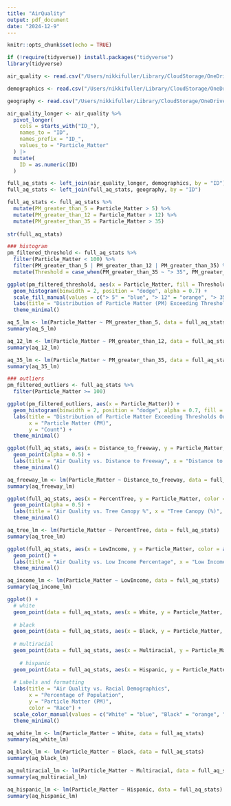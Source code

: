 ```yaml
---
title: "AirQuality"
output: pdf_document
date: "2024-12-9"
---
```


```r
knitr::opts_chunk$set(echo = TRUE)

if (!require(tidyverse)) install.packages("tidyverse")
library(tidyverse)
```

```r
air_quality <- read.csv("/Users/nikkifuller/Library/CloudStorage/OneDrive-WashingtonStateUniversity(email.wsu.edu)/Data Science Project Idea 32/airquality.csv", sep = ",", header = TRUE)

demographics <- read.csv("/Users/nikkifuller/Library/CloudStorage/OneDrive-WashingtonStateUniversity(email.wsu.edu)/Data Science Project Idea 32/demographics.csv", sep = ",", header = TRUE)

geography <- read.csv("/Users/nikkifuller/Library/CloudStorage/OneDrive-WashingtonStateUniversity(email.wsu.edu)/Data Science Project Idea 32/geography.csv", sep = ",", header = TRUE)
```

```r
air_quality_longer <- air_quality %>%
  pivot_longer(
    cols = starts_with("ID_"),
    names_to = "ID",
    names_prefix = "ID_",
    values_to = "Particle_Matter"
  ) |> 
  mutate(
    ID = as.numeric(ID)
  )

full_aq_stats <- left_join(air_quality_longer, demographics, by = "ID")
full_aq_stats <- left_join(full_aq_stats, geography, by = "ID")

full_aq_stats <- full_aq_stats %>%
  mutate(PM_greater_than_5 = Particle_Matter > 5) %>%
  mutate(PM_greater_than_12 = Particle_Matter > 12) %>%
  mutate(PM_greater_than_35 = Particle_Matter > 35)
  
str(full_aq_stats)
```


```r
### histogram
pm_filtered_threshold <- full_aq_stats %>%
  filter(Particle_Matter < 100) %>%
  filter(PM_greater_than_5 | PM_greater_than_12 | PM_greater_than_35) %>%
  mutate(Threshold = case_when(PM_greater_than_35 ~ "> 35", PM_greater_than_12 ~ "> 12", PM_greater_than_5 ~ "> 5"))

ggplot(pm_filtered_threshold, aes(x = Particle_Matter, fill = Threshold)) + 
  geom_histogram(binwidth = 2, position = "dodge", alpha = 0.7) + 
  scale_fill_manual(values = c("> 5" = "blue", "> 12" = "orange", "> 35" = "red")) + 
  labs(title = "Distribution of Particle Matter (PM) Exceeding Thresholds", x = "Particle Matter (PM)", y = "Count", fill = "Threshold") + 
  theme_minimal()

aq_5_lm <- lm(Particle_Matter ~ PM_greater_than_5, data = full_aq_stats)
summary(aq_5_lm)

aq_12_lm <- lm(Particle_Matter ~ PM_greater_than_12, data = full_aq_stats)
summary(aq_12_lm)

aq_35_lm <- lm(Particle_Matter ~ PM_greater_than_35, data = full_aq_stats)
summary(aq_35_lm)

### outliers
pm_filtered_outliers <- full_aq_stats %>%
  filter(Particle_Matter >= 100)

ggplot(pm_filtered_outliers, aes(x = Particle_Matter)) + 
  geom_histogram(binwidth = 2, position = "dodge", alpha = 0.7, fill = "red") + 
  labs(title = "Distribution of Particle Matter Exceeding Thresholds Outliers", 
       x = "Particle Matter (PM)", 
       y = "Count") + 
  theme_minimal()


```


```r
ggplot(full_aq_stats, aes(x = Distance_to_freeway, y = Particle_Matter, color = as.factor(Distance_to_freeway))) + 
  geom_point(alpha = 0.5) + 
  labs(title = "Air Quality vs. Distance to Freeway", x = "Distance to Freeway (meters)", y = "Particle Matter (PM)") + 
  theme_minimal()

aq_freeway_lm <- lm(Particle_Matter ~ Distance_to_freeway, data = full_aq_stats)
summary(aq_freeway_lm)
```


```r
ggplot(full_aq_stats, aes(x = PercentTree, y = Particle_Matter, color = as.factor(PercentTree))) + 
  geom_point(alpha = 0.5) + 
  labs(title = "Air Quality vs. Tree Canopy %", x = "Tree Canopy (%)", y = "Particle Matter (PM)") + 
  theme_minimal()

aq_tree_lm <- lm(Particle_Matter ~ PercentTree, data = full_aq_stats)
summary(aq_tree_lm)
```



```r
ggplot(full_aq_stats, aes(x = LowIncome, y = Particle_Matter, color = as.factor(LowIncome))) +
  geom_point() +
  labs(title = "Air Quality vs. Low Income Percentage", x = "Low Income Percentage", y = "Particle Matter (PM)") +
  theme_minimal()

aq_income_lm <- lm(Particle_Matter ~ LowIncome, data = full_aq_stats)
summary(aq_income_lm)
```


```r
ggplot() +
  # white
  geom_point(data = full_aq_stats, aes(x = White, y = Particle_Matter, color = "White"), alpha = 0.5) +
  
  # black
  geom_point(data = full_aq_stats, aes(x = Black, y = Particle_Matter, color = "Black"), alpha = 0.5) +
  
  # multiracial
  geom_point(data = full_aq_stats, aes(x = Multiracial, y = Particle_Matter, color = "Multiracial"), alpha = 0.5) +
  
    # hispanic
  geom_point(data = full_aq_stats, aes(x = Hispanic, y = Particle_Matter, color = "Hispanic"), alpha = 0.5) +
  
  # Labels and formatting
  labs(title = "Air Quality vs. Racial Demographics", 
       x = "Percentage of Population", 
       y = "Particle Matter (PM)", 
       color = "Race") + 
  scale_color_manual(values = c("White" = "blue", "Black" = "orange", "Multiracial" = "red", "Hispanic" = "green")) + 
  theme_minimal()

aq_white_lm <- lm(Particle_Matter ~ White, data = full_aq_stats)
summary(aq_white_lm)

aq_black_lm <- lm(Particle_Matter ~ Black, data = full_aq_stats)
summary(aq_black_lm)

aq_multiracial_lm <- lm(Particle_Matter ~ Multiracial, data = full_aq_stats)
summary(aq_multiracial_lm)

aq_hispanic_lm <- lm(Particle_Matter ~ Hispanic, data = full_aq_stats)
summary(aq_hispanic_lm)
```

